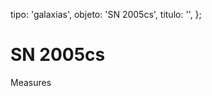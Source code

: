 
  tipo: 'galaxias',
  objeto: 'SN 2005cs',
  titulo: '',
};

# SN 2005cs

<Imagen
  src="registro/sn2005-cs_20050630_1_rainbowl.gif"
  fecha="20050630"
/>

Measures